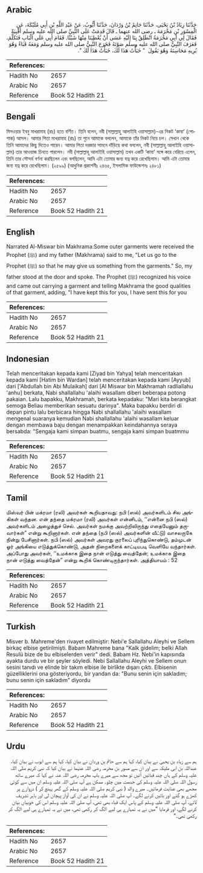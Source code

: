 ## Arabic


<div dir="rtl" lang="ar" style={{fontSize:'larger',backgroundColor:'#f8f9fa',padding:20}}>
حَدَّثَنَا زِيَادُ بْنُ يَحْيَى، حَدَّثَنَا حَاتِمُ بْنُ وَرْدَانَ، حَدَّثَنَا أَيُّوبُ، عَنْ عَبْدِ اللَّهِ بْنِ أَبِي مُلَيْكَةَ، عَنِ الْمِسْوَرِ بْنِ مَخْرَمَةَ ـ رضى الله عنهما ـ قَالَ قَدِمَتْ عَلَى النَّبِيِّ صلى الله عليه وسلم أَقْبِيَةٌ فَقَالَ لِي أَبِي مَخْرَمَةُ انْطَلِقْ بِنَا إِلَيْهِ عَسَى أَنْ يُعْطِيَنَا مِنْهَا شَيْئًا‏.‏ فَقَامَ أَبِي عَلَى الْبَابِ فَتَكَلَّمَ، فَعَرَفَ النَّبِيُّ صلى الله عليه وسلم صَوْتَهُ فَخَرَجَ النَّبِيُّ صلى الله عليه وسلم وَمَعَهُ قَبَاءٌ وَهُوَ يُرِيهِ مَحَاسِنَهُ وَهُوَ يَقُولَ ‏ "‏ خَبَأْتُ هَذَا لَكَ، خَبَأْتُ هَذَا لَكَ ‏"‏‏.‏
</div>
<div style={{backgroundColor:'#f8f9fa',padding:20, marginBottom: 10}}><table> <thead> <tr> <th>References:</th> <th></th> </tr> </thead> <tbody><tr><td>Hadith No</td><td>2657</td></tr><tr><td>Arabic No</td><td>2657</td></tr><tr><td>Reference</td><td>Book 52 Hadith 21</td></tr></tbody></table></div>

## Bengali


<div dir="ltr" lang="bn" style={{fontSize:'larger',backgroundColor:'#f8f9fa',padding:20}}>
মিসওয়ার ইবনু মাখরামাহ (রাঃ) হতে বর্ণিত। তিনি বলেন, নবী (সাল্লাল্লাহু আলাইহি ওয়াসাল্লাম)-এর নিকট ‘কাবা’ (পোশাক) আসল। আমার পিতা মাখরামাহ (রাঃ) তা শুনে আমাকে বললেন, আমাকে তাঁর নিকট নিয়ে চল। সেখান থেকে তিনি আমাদের কিছু দিতেও পারেন। আমার পিতা দরজার সামনে দাঁড়িয়ে কথা বললেন, নবী (সাল্লাল্লাহু আলাইহি ওয়াসাল্লাম) তার আওয়াজ চিনতে পারলেন। নবী (সাল্লাল্লাহু আলাইহি ওয়াসাল্লাম) তখন একটি ‘কাবা’ সঙ্গে করে বেরিয়ে এলেন, তিনি তার সৌন্দর্য বর্ণনা করছিলেন এবং বলছিলেন, আমি এটা তোমার জন্য যত্ন করে রেখেছিলাম। আমি এটা তোমার জন্য যত্ন করে রেখেছিলাম। (২৫৯৯) (আধুনিক প্রকাশনীঃ ২৪৬৫, ইসলামিক ফাউন্ডেশনঃ ২৪৮১)
</div>
<div style={{backgroundColor:'#f8f9fa',padding:20, marginBottom: 10}}><table> <thead> <tr> <th>References:</th> <th></th> </tr> </thead> <tbody><tr><td>Hadith No</td><td>2657</td></tr><tr><td>Arabic No</td><td>2657</td></tr><tr><td>Reference</td><td>Book 52 Hadith 21</td></tr></tbody></table></div>

## English


<div dir="ltr" lang="en" style={{fontSize:'larger',backgroundColor:'#f8f9fa',padding:20}}>
Narrated Al-Miswar bin Makhrama:Some outer garments were received the Prophet (ﷺ) and my father (Makhrama) said to me, "Let us go to the Prophet (ﷺ) so that he may give us something from the garments." So, my father stood at the door and spoke. The Prophet (ﷺ) recognized his voice and came out carrying a garment and telling Makhrama the good qualities of that garment, adding, "I have kept this for you, I have sent this for you
</div>
<div style={{backgroundColor:'#f8f9fa',padding:20, marginBottom: 10}}><table> <thead> <tr> <th>References:</th> <th></th> </tr> </thead> <tbody><tr><td>Hadith No</td><td>2657</td></tr><tr><td>Arabic No</td><td>2657</td></tr><tr><td>Reference</td><td>Book 52 Hadith 21</td></tr></tbody></table></div>

## Indonesian


<div dir="ltr" lang="id" style={{fontSize:'larger',backgroundColor:'#f8f9fa',padding:20}}>
Telah menceritakan kepada kami [Ziyad bin Yahya] telah menceritakan kepada kami [Hatim bin Wardan] telah menceritakan kepada kami [Ayyub] dari ['Abdullah bin Abi Mulaikah] dari [Al Miswar bin Makhramah radliallahu 'anhu] berkata, Nabi shallallahu 'alaihi wasallam diberi beberapa potong pakaian. Lalu bapakku, Makhramah, berkata kepadaku: "Mari kita berangkat semoga Beliau memberikan sesuatu darinya". Maka bapakku berdiri di depan pintu lalu berbicara hingga Nabi shallallahu 'alaihi wasallam mengenal suaranya kemudian Nabi shallallahu 'alaihi wasallam keluar dengan membawa baju dengan menampakkan keindahannya seraya bersabda: "Sengaja kami simpan buatmu, sengaja kami simpan buatmmu
</div>
<div style={{backgroundColor:'#f8f9fa',padding:20, marginBottom: 10}}><table> <thead> <tr> <th>References:</th> <th></th> </tr> </thead> <tbody><tr><td>Hadith No</td><td>2657</td></tr><tr><td>Arabic No</td><td>2657</td></tr><tr><td>Reference</td><td>Book 52 Hadith 21</td></tr></tbody></table></div>

## Tamil


<div dir="ltr" lang="ta" style={{fontSize:'larger',backgroundColor:'#f8f9fa',padding:20}}>
மிஸ்வர் பின் மக்ரமா (ரலி) அவர்கள் கூறியதாவது: நபி (ஸல்) அவர்களிடம் சில அங்கிகள் வந்தன. என் தந்தை மக்ரமா (ரலி) அவர்கள் என்னிடம், ‘‘என்னை நபி (ஸல்) அவர்களிடம் அழைத்துச் செல். அவர்கள் நமக்கு அவற்றிலிருந்து எதையேனும் தருவார்கள்” என்று கூறினார்கள். என் தந்தை (நபி (ஸல்) அவர்களின் வீட்டு) வாசலருகே நின்று பேசினார்கள். நபி (ஸல்) அவர்கள் அவரது குரலைப் புரிந்துகொண்டு, தம்முடன் ஓர் அங்கியை எடுத்துக்கொண்டு, அதன் நிறைகளைக் காட்டியபடி வெளியே வந்தார்கள். அப்போது அவர்கள், ‘‘உமக்காக இதை நான் எடுத்து வைத்தேன்; உமக்காக இதை நான் எடுத்து வைத்தேன்” என்று கூறிக் கொண்டிருந்தார்கள். அத்தியாயம் : 52
</div>
<div style={{backgroundColor:'#f8f9fa',padding:20, marginBottom: 10}}><table> <thead> <tr> <th>References:</th> <th></th> </tr> </thead> <tbody><tr><td>Hadith No</td><td>2657</td></tr><tr><td>Arabic No</td><td>2657</td></tr><tr><td>Reference</td><td>Book 52 Hadith 21</td></tr></tbody></table></div>

## Turkish


<div dir="ltr" lang="tr" style={{fontSize:'larger',backgroundColor:'#f8f9fa',padding:20}}>
Misver b. Mahreme'den rivayet edilmiştir: Nebi'e Sallallahu Aleyhi ve Sellem birkaç elbise getirilmişti. Babam Mahreme bana "Kalk gidelim; belki Allah Resulü bize de bu elbiselerden verir" dedi. Babam Hz. Nebi'in kapısında ayakta durdu ve bir şeyler söyledi. Nebi Sallallahu Aleyhi ve Sellem onun sesini tanıdı ve elinde bir takım elbise ile birlikte dışarı çıktı. Elbisenin güzelliklerini ona gösteriyordu, bir yandan da: "Bunu senin için sakladım; bunu senin için sakladım" diyordu
</div>
<div style={{backgroundColor:'#f8f9fa',padding:20, marginBottom: 10}}><table> <thead> <tr> <th>References:</th> <th></th> </tr> </thead> <tbody><tr><td>Hadith No</td><td>2657</td></tr><tr><td>Arabic No</td><td>2657</td></tr><tr><td>Reference</td><td>Book 52 Hadith 21</td></tr></tbody></table></div>

## Urdu


<div dir="rtl" lang="ur" style={{fontSize:'larger',backgroundColor:'#f8f9fa',padding:20}}>
ہم سے زیاد بن یحییٰ نے بیان کیا، کہا ہم سے حاتم بن وردان نے بیان کیا، کہا ہم سے ایوب نے بیان کیا، عبداللہ بن ابی ملیکہ سے اور ان سے مسور بن مخرمہ رضی اللہ عنہما نے بیان کیا کہ نبی کریم صلی اللہ علیہ وسلم کے ہاں چند قبائیں آئیں تو مجھ سے میرے باپ مخرمہ رضی اللہ عنہ نے کہا کہ میرے ساتھ رسول اللہ صلی اللہ علیہ وسلم کی خدمت میں چلو۔ ممکن ہے آپ صلی اللہ علیہ وسلم ان میں سے کوئی مجھے بھی عنایت فرمائیں۔ میرے والد ( نبی کریم صلی اللہ علیہ وسلم کے گھر پہنچ کر ) دروازے پر کھڑے ہو گئے اور باتیں کرنے لگے۔ آپ صلی اللہ علیہ وسلم نے ان کی آواز پہچان لی اور باہر تشریف لائے، آپ صلی اللہ علیہ وسلم کے پاس ایک قباء بھی تھی، آپ صلی اللہ علیہ وسلم اس کی خوبیاں بیان کرنے لگے، اور فرمایا ”میں نے یہ تمہارے ہی لیے الگ کر رکھی تھی، میں نے یہ تمہارے ہی لیے الگ کر رکھی تھی۔“
</div>
<div style={{backgroundColor:'#f8f9fa',padding:20, marginBottom: 10}}><table> <thead> <tr> <th>References:</th> <th></th> </tr> </thead> <tbody><tr><td>Hadith No</td><td>2657</td></tr><tr><td>Arabic No</td><td>2657</td></tr><tr><td>Reference</td><td>Book 52 Hadith 21</td></tr></tbody></table></div>